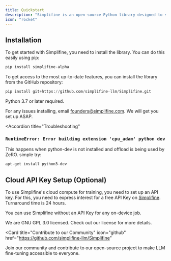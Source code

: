 ```yaml
---
title: Quickstart
description: "Simplifine is an open-source Python library designed to streamline the fine-tuning of large language models (LLMs). From training to evaluation to serving, we got your back!"
icon: "rocket"
---
```


## Installation
To get started with Simplifine, you need to install the library. You can do this easily using pip:

```python
pip install simplifine-alpha
```

To get access to the most up-to-date features, you can install the library from the GitHub repository:
```python
pip install git+https://github.com/simplifine-llm/Simplifine.git
```
<Warning>Python 3.7 or later required. </Warning>

<Warning>For any issues installing, email <a href="mailto:founders@simplifine.com">founders@simplifine.com</a>. We will get you set up ASAP. </Warning>

<Accordion
  title="Troubleshooting"
>
  ### `RuntimeError: Error building extension 'cpu_adam' python dev`
  This happens when python-dev is not installed and offload is being used by ZeRO. simple try:

  ``` bash
  apt-get install python3-dev
  ```

</Accordion>

## Cloud API Key Setup (Optional)
To use Simplifine's cloud compute for training, you need to set up an API key.
For this, you need to express interest for a free API Key on [Simplifine](https://www.simplifine.com/api-key-interest). Turnaround time is 24 hours.

<Note>You can use Simplifine without an API Key for any on-device job.</Note>


<CardGroup>

<Card title="License" icon="file" href="/license/license">
  We are GNU GPL 3.0 licensed. Check out our license for more details.
</Card>

<Card
  title="Contribute to our Community"
  icon="github"
  href="https://github.com/simplifine-llm/Simplifine"
>
  Join our community and contribute to our open-source project to make LLM fine-tuning accessible to everyone.
</Card>


</CardGroup>
